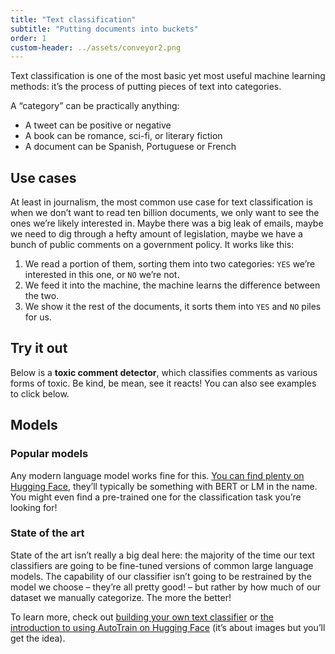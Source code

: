 ```yaml
---
title: "Text classification"
subtitle: "Putting documents into buckets"
order: 1
custom-header: ../assets/conveyor2.png
---
```


<div style="display: none;">

![](../assets/conveyor2.png)

</div>

Text classification is one of the most basic yet most useful machine learning methods: it's the process of putting pieces of text into categories.

A "category" can be practically anything:

* A tweet can be positive or negative
* A book can be romance, sci-fi, or literary fiction
* A document can be Spanish, Portuguese or French

## Use cases 

At least in journalism, the most common use case for text classification is when we don't want to read ten billion documents, we only want to see the ones we're likely interested in. Maybe there was a big leak of emails, maybe we need to dig through a hefty amount of legislation, maybe we have a bunch of public comments on a government policy. It works like this:

1. We read a portion of them, sorting them into two categories: `YES` we're interested in this one, or `NO` we're not.
2. We feed it into the machine, the machine learns the difference between the two.
3. We show it the rest of the documents, it sorts them into `YES` and `NO` piles for us.

## Try it out

Below is a **toxic comment detector**, which classifies comments as various forms of toxic. Be kind, be mean, see it reacts! You can also see examples to click below.

<script
	type="module"
	src="https://gradio.s3-us-west-2.amazonaws.com/3.22.1/gradio.js"
></script>

<gradio-app src="https://wendys-llc-unitary-toxic-bert.hf.space"></gradio-app>

## Models

### Popular models

Any modern language model works fine for this. [You can find plenty on Hugging Face](https://huggingface.co/models?pipeline_tag=text-classification&sort=downloads), they'll typically be something with BERT or LM in the name. You might even find a pre-trained one for the classification task you're looking for!

### State of the art

State of the art isn't really a big deal here: the majority of the time our text classifiers are going to be fine-tuned versions of common large language models. The capability of our classifier isn't going to be restrained by the model we choose – they're all pretty good! – but rather by how much of our dataset we manually categorize. The more the better!

To learn more, check out [building your own text classifier](../diy/text-classification.qmd) or [the introduction to using AutoTrain on Hugging Face](../intro/fine-tune-model.qmd) (it's about images but you'll get the idea).